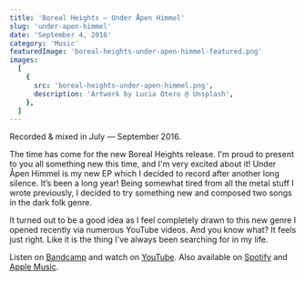 ```yaml
---
title: 'Boreal Heights — Under Åpen Himmel'
slug: 'under-apen-himmel'
date: 'September 4, 2016'
category: 'Music'
featuredImage: 'boreal-heights-under-apen-himmel-featured.png'
images:
  [
    {
      src: 'boreal-heights-under-apen-himmel.png',
      description: 'Artwork by Lucia Otero @ Unsplash',
    },
  ]
---
```


Recorded & mixed in July — September 2016.

The time has come for the new Boreal Heights release. I'm proud to present to
you all something new this time, and I'm very excited about it! Under Åpen
Himmel is my new EP which I decided to record after another long silence. It’s
been a long year! Being somewhat tired from all the metal stuff I wrote
previously, I decided to try something new and composed two songs in the dark
folk genre.

It turned out to be a good idea as I feel completely drawn to this new genre I
opened recently via numerous YouTube videos. And you know what? It feels just
right. Like it is the thing I've always been searching for in my life.

Listen on [Bandcamp](https://borealheights.bandcamp.com/music) and watch on
[YouTube](https://www.youtube.com/@eagrigorev). Also available on
[Spotify](https://open.spotify.com/artist/6sYGw9icM29bZlcTCyHY39) and
[Apple Music](https://music.apple.com/us/artist/boreal-heights/1465971446).
